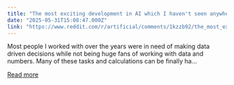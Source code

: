 ```yaml
---
title: "The most exciting development in AI which I haven't seen anywhere so far"
date: "2025-05-31T15:08:47.000Z"
link: "https://www.reddit.com/r/artificial/comments/1kzzb92/the_most_exciting_development_in_ai_which_i/"
---
```


Most people I worked with over the years were in need of making data driven decisions while not being huge fans of working with data and numbers. Many of these tasks and calculations can be finally ha...

[Read more](https://www.reddit.com/r/artificial/comments/1kzzb92/the_most_exciting_development_in_ai_which_i/)

